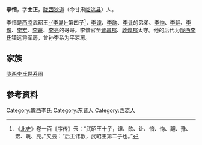 '''李愔'''，字'''士正'''，[[陇西郡|陇西]][[狄道县|狄道]]（今甘肃[[临洮县|临洮县]]）人。

李愔是[[西凉|西凉]]武昭王[[李暠|-{李暠}-]]第四子<ref>《[[北史|北史]]》卷一百《序传》云：“武昭王十子，谭、歆、让、愔、恂、翻、豫、宏、眺、亮。”又云：“后主讳歆，武昭王第二子也。”</ref>，[[李谭|李谭]]、[[李歆|李歆]]、[[李让_(西凉)|李让]]的弟弟、[[李恂_(西凉)|李恂]]、[[李翻|李翻]]、[[李豫_(西凉)|李豫]]、[[李宏_(西凉)|李宏]]、[[李眺|李眺]]、[[李亮_(西凉)|李亮]]的哥哥。李愔官至[[晋昌郡|晋昌郡]]、[[敦煌郡|敦煌郡]]太守。他的后代为[[陇西李氏|陇西李氏]]镇远将军房，曾孙李系为平凉房。

==家族==
[[陇西李氏世系图|陇西李氏世系图]]

==参考资料==
{{reflist}}

[[Category:隴西李氏|Category:隴西李氏]]
[[Category:东晋人|Category:东晋人]]
[[Category:西凉人|Category:西凉人]]